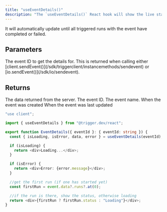 ```yaml
---
title: "useEventDetails()"
description: "The `useEventDetails()` React hook will show the live status of an event that was sent using `sendEvent()`."
---
```


It will automatically update until all triggered runs with the event have completed or failed.

<Snippet file="react-query-note.mdx" />

## Parameters

<ResponseField name="eventId" type="string | undefined" required>
  The event ID to get the details for. This is returned when calling either
  [client.sendEvent()](/sdk/triggerclient/instancemethods/sendevent) or
  [io.sendEvent()](/sdk/io/sendevent).
</ResponseField>

## Returns

<ResponseField name="data" type="object | undefined">
  The data returned from the server.
  <Expandable title="properties" defaultOpen>
    <ResponseField name="id" type="string | undefined">
      The event ID.
    </ResponseField>
    <ResponseField name="name" type="string | undefined">
      The event name.
    </ResponseField>
    <ResponseField name="createdAt" type="Date | undefined">
      When the event was created
    </ResponseField>
    <ResponseField name="updatedAt" type="Date | undefined">
      When the event was last updated
    </ResponseField>
    <ResponseField name="runs" type="Run[] | undefined">
      <Expandable title="Run">
        <Snippet file="run-object.mdx" />
      </Expandable>
    </ResponseField>
  </Expandable>
</ResponseField>
<Snippet file="react-query-return.mdx" />

<RequestExample>

```typescript components/EventDetails.tsx
"use client";

import { useEventDetails } from "@trigger.dev/react";

export function EventDetails({ eventId }: { eventId: string }) {
  const { isLoading, isError, data, error } = useEventDetails(eventId);

  if (isLoading) {
    return <div>Loading...</div>;
  }

  if (isError) {
    return <div>Error: {error.message}</div>;
  }

  //get the first run (if one has started yet)
  const firstRun = event.data?.runs?.at(0);

  //if the run is there, show the status, otherwise loading
  return <div>{firstRun ? firstRun.status : "Loading"}</div>;
}
```

</RequestExample>
